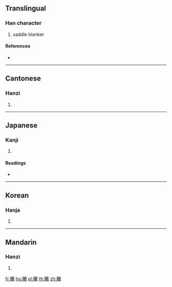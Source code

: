 {{character info/new}}
{{also|鞯}}
==Translingual==

===Han character===
{{Han char|rn=177|rad=革|as=17|sn=26|four=44527|canj=TJTIF}}

# saddle blanket

====References====
* {{Han ref|kx=1392.400|dkj=43089|dj=1907.310|hdz=74353.040|uh=97C9|ud=38857|bh=C669|bd=50793}}

----

==Cantonese==

===Hanzi===
{{yue-hanzi|jyut=|y=jin1|sim=鞯}}

# {{defn|lang=yue|sort=革17}}

----

==Japanese==

===Kanji===
{{ja-kanji|grade=|rs=革17}}

# {{defn|lang=ja|sort=革17}}

====Readings====
* {{ja-readings|on=[[せん]] (sen)|kun=[[したぐら]] (shitagura)}}

----

==Korean==

===Hanja===
{{ko-hanja|hangeul=천|eumhun=|rv=cheon|mr=ch'ŏn|y=chen}}

# {{defn|lang=ko|sort=革17}}

----

==Mandarin==

===Hanzi===
{{cmn-hanzi|sim=鞯|pin=[[jiān]] ([[jian1]])|wg=chien<sup>1</sup>}}

# {{defn|lang=cmn|sort=革17}}

[[fr:韉]]
[[hu:韉]]
[[pl:韉]]
[[th:韉]]
[[zh:韉]]